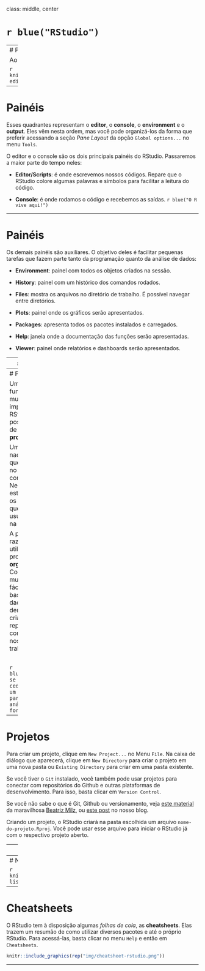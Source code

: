 class: middle, center

# `r blue("RStudio")`

---
# Painéis

Ao abrir o RStudio, você verá 4 quadrantes:

```r
knitr::include_graphics(rep("img/rstudio-editor.png"))
```

---

# Painéis

Esses quadrantes representam o **editor**, o **console**, o **environment** e o **output**. Eles vêm nesta ordem, mas você pode organizá-los da forma que preferir acessando a seção *Pane Layout* da opção `Global options...` no menu `Tools`.

O editor e o console são os dois principais painéis do RStudio. Passaremos a maior parte do tempo neles:

- **Editor/Scripts**: é onde escrevemos nossos códigos. Repare que o RStudio colore algumas palavras e símbolos para facilitar a leitura do código.

- **Console**: é onde rodamos o código e recebemos as saídas. `r blue("O R vive aqui!")`

---

# Painéis

Os demais painéis são auxiliares. O objetivo deles é facilitar pequenas tarefas que fazem parte tanto da programação quanto da análise de dados:

- **Environment**: painel com todos os objetos criados na sessão.

- **History**: painel com um histórico dos comandos rodados.

- **Files**: mostra os arquivos no diretório de trabalho. É possível navegar entre diretórios.

- **Plots**: painel onde os gráficos serão apresentados.

- **Packages**: apresenta todos os pacotes instalados e carregados.

- **Help**: janela onde a documentação das funções serão apresentadas.

- **Viewer**: painel onde relatórios e dashboards serão apresentados.

---
# Atalhos

Conhecer os atalhos do teclado ajuda bastante quando estamos programando no RStudio. Veja os principais:

- **CTRL+ENTER**: avalia/roda a linha selecionada no script. O atalho mais utilizado.

- **ALT+-**: cria no script um sinal de atribuição (<-). Você o usará o tempo todo.

- **CTRL+SHIFT+M**: (%>%) operador *pipe*. Guarde esse atalho, será bastante utilizado.

- **CTRL+1**: altera cursor para o script.

- **CTRL+2**: altera cursor para o console.

- **ALT+SHIFT+K**: janela com todos os atalhos disponíveis.

No MacOS, substitua **CTRL** por **command** e **ALT** por **option**.

---
# Projetos

Uma funcionalidade muito importante do RStudio é a possibilidade de criar **projetos**. 

Um projeto nada mais é do que uma pasta no seu computador. Nessa pasta, estarão todos os arquivos que você usurá ou criará na sua análise. 

A principal razão de utilizarmos projetos é **organização**. Com eles, fica muito mais fácil importar bases de dados para dentro do R, criar análises reprodutíveis e compartilhar o nosso trabalho.

<br>

`r blue("Habitue-se desde a cedo a criar um projeto para cada nova análise que for fazer.")`

---
# Projetos

Para criar um projeto, clique em `New Project...` no Menu `File`. Na caixa de diálogo que aparecerá, clique em `New Directory` para criar o projeto em uma nova pasta ou `Existing Directory` para criar em uma pasta existente. 

Se você tiver o `Git` instalado, você também pode usar projetos para conectar com repositórios do Github e outras plataformas de desenvolvimento. Para isso, basta clicar em `Version Control`.

Se você não sabe o que é Git, Github ou versionamento, veja [este material](https://beatrizmilz.github.io/RLadies-Git-RStudio-2019/#1) da maravilhosa [Beatriz Milz](https://twitter.com/BeaMilz), ou [este post](https://www.curso-r.com/blog/2019-07-23-zen-do-r-4/) no nosso blog.

Criando um projeto, o RStudio criará na pasta escolhida um arquivo `nome-do-projeto.Rproj`. Você pode usar esse arquivo para iniciar o RStudio já com o respectivo projeto aberto.

---
# RStudio com um projeto aberto

```r
knitr::include_graphics(rep("img/exemplo-projeto-aberto.png"))
```
---
# Navegando entre projetos

```r
knitr::include_graphics(rep("img/exemplo-lista-projetos.png"))
```

---
# Cheatsheets

O RStudio tem à disposição algumas *folhas de cola*, as **cheatsheets**. Elas trazem um resumão de como utilizar diversos pacotes e até o próprio RStudio. 
Para acessá-las, basta clicar no menu `Help` e então em `Cheatsheets`.

```r
knitr::include_graphics(rep("img/cheatsheet-rstudio.png"))
```

---